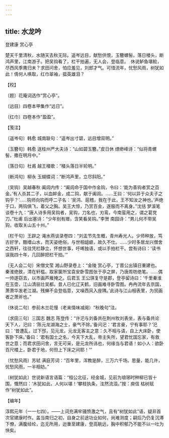 ```yaml
---
---
---
```

title: 水龙吟
---



登建康 赏心亭





楚天千里清秋，水随天去秋无际。遥岑远目，献愁供恨，玉簪螺髻。落日楼头，断鸿声里，江南游子。把吴钩看了，栏干拍遍，无人会，登临意。　休说鲈鱼堪鲙，尽西风季鹰归未？求田问舍，怕应羞见，刘郎才气。可惜流年，忧愁风雨，树犹如此！倩何人唤取，红巾翠袖，揾英雄泪？





【校】


〔题〕花庵词选作“赏心亭”。

〔远目〕四卷本甲集作“远日”。

〔红巾〕四卷本作“盈盈”。





【笺注】


〔遥岑句〕韩愈 城南联句：“遥岑出寸碧，远目增双明。”

〔玉簪句〕韩愈 送桂州严大夫诗：“山如碧玉簪。”皮日休 缥缈峰诗：“似将青螺髻，撒在明月中。”

〔落日句〕杜甫 越王楼歌：“楼头落日半轮明。”

〔断鸿句〕柳永 玉蝴蝶词：“断鸿声里，立尽斜阳。”

〔吴钩〕吴越春秋 阖闾内传：“阖闾命于国中作金钩，令曰：‘能为善钩者赏之百金。’有人杀其二子，以血衅金，成二钩，献于阖闾。……王曰：‘何以异于众夫子之钩乎？’……钩师向钩而呼二子名：‘吴鸿、扈稽，我在于此，王不知汝之神也。’声绝于口，两钩俱飞，着父之胸。吴王大惊，乃赏百金，遂服而不离身。”沈括 梦溪笔谈卷十九：“唐人诗多用吴钩者，吴钩，刀名也，刃鸾，今南蛮用之，谓之葛党刀。”杜甫 后出塞诗：“少年别有赠，含笑看吴钩。”李贺 南园诗：“男儿何不带吴钩，收取关山五十州。”

〔栏干句〕王辟之 渑水燕谈录卷四：“刘孟节先生概，青州寿光人。少师种放，笃古好学，酷嗜山水，而天姿绝俗，与世相龃龉，故久不仕。……少时多居龙兴僧舍之西轩，往往凭栏静立，怀想世事，吁唏独语，或以手拍栏干。尝有诗曰：‘读书误我四十年，几回醉把栏干拍。’”

〔无人会二句〕宋僧文莹 湘山野录卷上：“金陵 赏心亭，丁晋公出镇日重建也。秦淮绝致，清在轩槛。取家箧所宝袁安卧雪图张于亭之屏，乃唐周昉绝笔。……偶一帅遂窃去，以市画芦雁掩之。后君玉 王公琪复守是郡，登亭留诗曰：‘千里秦淮在玉壶，江山清丽壮吴都。昔人已化辽天鹤，旧画难寻卧雪图。冉冉流年去京国，萧萧华发老江湖。残蝉不会登临意，又噪西风入座隅。’此诗与江山相表里，为贸画者之萧斧也。”

〔休说二句〕参前木兰花慢（老来情味减阕）“秋晚句”注。

〔求田三句〕三国志 魏志 陈登传：“许汜与刘备共在荆州牧刘表坐，表与备共论天下人，汜曰：‘陈元龙湖海之士，豪气不除。’备问汜：‘君言豪，宁有事耶？’汜曰：‘昔遭乱，过下邳，见元龙，元龙无客主之意：久不相与语，自上大床卧，使客卧下床。’备曰：‘君有国士之名，今天下大乱，帝主失所，望君忧国忘家，有救世之意；而君求田问舍，言无可采，是元龙所讳也，何缘当与君语！如小人：欲卧百尺楼上，卧君于地，何但上下床之间耶！’”

〔忧愁风雨〕苏轼 满庭芳词：“百年里，浑教是醉，三万六千场。思量，能几许，忧愁风雨，一半相妨。”

〔树犹如此〕世说新语言语篇：“桓公北征，经金城，见前为琅琊时种柳已皆十围，慨然曰：‘木犹如此，人何以堪！’攀枝执条，泫然流泪。”按：庾信 枯树赋作“树犹如此”。





【编年】


淳熙元年（一一七四）。——上词充满牢骚愤激之气，且有“树犹如此”语，疑非首次官建康时作。盖当南归之初，自身之前途功业如何，尚难测度；嗣后乃仍复沉滞下僚，满腹经纶，迄无所用，迨重至建康，登高眺远，胸中积郁乃不能不以一吐为快矣。